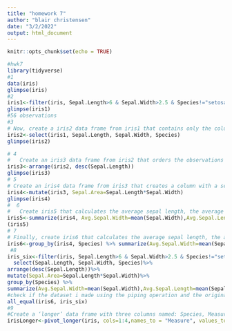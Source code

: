 ```yaml
---
title: "homework 7"
author: "blair christensen"
date: "3/2/2022"
output: html_document
---
```


```r
knitr::opts_chunk$set(echo = TRUE)
```

```r
#hwk7
library(tidyverse)
#1
data(iris)
glimpse(iris)
#2
iris1<-filter(iris, Sepal.Length>6 & Sepal.Width>2.5 & Species!="setosa")
glimpse(iris1)
#56 observations
#3
# Now, create a iris2 data frame from iris1 that contains only the columns for Species, Sepal.Length, and Sepal.Width. How many observations and variables are in the dataset?
iris2<-select(iris1, Sepal.Length, Sepal.Width, Species)
glimpse(iris2)

# 4  
#   Create an iris3 data frame from iris2 that orders the observations from largest to smallest sepal length. Show the first 6 rows of this dataset.
iris3<-arrange(iris2, desc(Sepal.Length))
glimpse(iris3)
# 5
# Create an iris4 data frame from iris3 that creates a column with a sepal area (length * width) value for each observation. How many observations and variables are in the dataset?
iris4<-mutate(iris3, Sepal.Area=Sepal.Length*Sepal.Width)
glimpse(iris4)
#  6 
#   Create iris5 that calculates the average sepal length, the average sepal width, and the sample size of the entire iris4 data frame and print iris5.
iris5<-summarize(iris4, Avg.Sepal.Width=mean(Sepal.Width),Avg.Sepal.Length=mean(Sepal.Length),Sample.Size=n())
(iris5)
# 7
# Finally, create iris6 that calculates the average sepal length, the average sepal width, and the sample size for each species of in the iris4 data frame and print iris6.
iris6<-group_by(iris4, Species) %>% summarize(Avg.Sepal.Width=mean(Sepal.Width),Avg.Sepal.Length=mean(Sepal.Length),Sample.Size=n())
 #8 
iris_six<-filter(iris, Sepal.Length>6 & Sepal.Width>2.5 & Species!="setosa")%>%
  select(Sepal.Length, Sepal.Width, Species)%>%
arrange(desc(Sepal.Length))%>%
mutate(Sepal.Area=Sepal.Length*Sepal.Width)%>%
group_by(Species) %>%
summarize(Avg.Sepal.Width=mean(Sepal.Width),Avg.Sepal.Length=mean(Sepal.Length),Sample.Size=n())
#check if the dataset i made using the piping operation and the original iris6 are equivalent
all_equal(iris6, iris_six)
#9 
#Create a ‘longer’ data frame with three columns named: Species, Measure, Value.
irisLonger<-pivot_longer(iris, cols=1:4,names_to = "Measure", values_to="Values")
```



